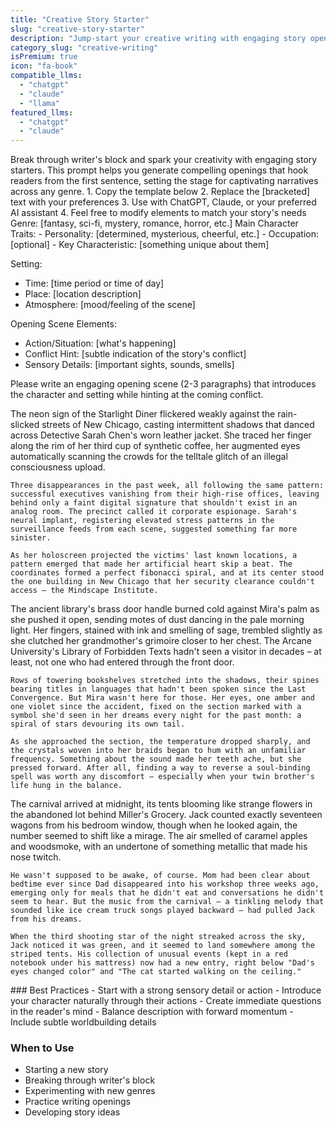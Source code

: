 ```yaml
---
title: "Creative Story Starter"
slug: "creative-story-starter"
description: "Jump-start your creative writing with engaging story openings"
category_slug: "creative-writing"
isPremium: true
icon: "fa-book"
compatible_llms:
  - "chatgpt"
  - "claude"
  - "llama"
featured_llms:
  - "chatgpt"
  - "claude"
---
```


<PromptDescription>
  Break through writer's block and spark your creativity with engaging story starters. This prompt helps you generate compelling openings that hook readers from the first sentence, setting the stage for captivating narratives across any genre.
</PromptDescription>

<PromptInstructions>
  1. Copy the template below
  2. Replace the [bracketed] text with your preferences
  3. Use with ChatGPT, Claude, or your preferred AI assistant
  4. Feel free to modify elements to match your story's needs
</PromptInstructions>

<PromptTemplate>
Genre: [fantasy, sci-fi, mystery, romance, horror, etc.]
Main Character Traits:
- Personality: [determined, mysterious, cheerful, etc.]
- Occupation: [optional]
- Key Characteristic: [something unique about them]

Setting:
- Time: [time period or time of day]
- Place: [location description]
- Atmosphere: [mood/feeling of the scene]

Opening Scene Elements:
- Action/Situation: [what's happening]
- Conflict Hint: [subtle indication of the story's conflict]
- Sensory Details: [important sights, sounds, smells]

Please write an engaging opening scene (2-3 paragraphs) that introduces the character and setting while hinting at the coming conflict.
</PromptTemplate>

<LlmSampleTabs>
  <LlmSample slug="chatgpt" color="#10a37f">
    The neon sign of the Starlight Diner flickered weakly against the rain-slicked streets of New Chicago, casting intermittent shadows that danced across Detective Sarah Chen's worn leather jacket. She traced her finger along the rim of her third cup of synthetic coffee, her augmented eyes automatically scanning the crowds for the telltale glitch of an illegal consciousness upload.

    Three disappearances in the past week, all following the same pattern: successful executives vanishing from their high-rise offices, leaving behind only a faint digital signature that shouldn't exist in an analog room. The precinct called it corporate espionage. Sarah's neural implant, registering elevated stress patterns in the surveillance feeds from each scene, suggested something far more sinister.

    As her holoscreen projected the victims' last known locations, a pattern emerged that made her artificial heart skip a beat. The coordinates formed a perfect fibonacci spiral, and at its center stood the one building in New Chicago that her security clearance couldn't access – the Mindscape Institute.
  </LlmSample>
  
  <LlmSample slug="claude" color="#8e44ef">
    The ancient library's brass door handle burned cold against Mira's palm as she pushed it open, sending motes of dust dancing in the pale morning light. Her fingers, stained with ink and smelling of sage, trembled slightly as she clutched her grandmother's grimoire closer to her chest. The Arcane University's Library of Forbidden Texts hadn't seen a visitor in decades – at least, not one who had entered through the front door.

    Rows of towering bookshelves stretched into the shadows, their spines bearing titles in languages that hadn't been spoken since the Last Convergence. But Mira wasn't here for those. Her eyes, one amber and one violet since the accident, fixed on the section marked with a symbol she'd seen in her dreams every night for the past month: a spiral of stars devouring its own tail.

    As she approached the section, the temperature dropped sharply, and the crystals woven into her braids began to hum with an unfamiliar frequency. Something about the sound made her teeth ache, but she pressed forward. After all, finding a way to reverse a soul-binding spell was worth any discomfort – especially when your twin brother's life hung in the balance.
  </LlmSample>
  
  <LlmSample slug="llama" color="#4f46e5">
    The carnival arrived at midnight, its tents blooming like strange flowers in the abandoned lot behind Miller's Grocery. Jack counted exactly seventeen wagons from his bedroom window, though when he looked again, the number seemed to shift like a mirage. The air smelled of caramel apples and woodsmoke, with an undertone of something metallic that made his nose twitch.

    He wasn't supposed to be awake, of course. Mom had been clear about bedtime ever since Dad disappeared into his workshop three weeks ago, emerging only for meals that he didn't eat and conversations he didn't seem to hear. But the music from the carnival – a tinkling melody that sounded like ice cream truck songs played backward – had pulled Jack from his dreams.

    When the third shooting star of the night streaked across the sky, Jack noticed it was green, and it seemed to land somewhere among the striped tents. His collection of unusual events (kept in a red notebook under his mattress) now had a new entry, right below "Dad's eyes changed color" and "The cat started walking on the ceiling."
  </LlmSample>
</LlmSampleTabs>

<PromptTips>
  ### Best Practices
  - Start with a strong sensory detail or action
  - Introduce your character naturally through their actions
  - Create immediate questions in the reader's mind
  - Balance description with forward momentum
  - Include subtle worldbuilding details

  ### When to Use
  - Starting a new story
  - Breaking through writer's block
  - Experimenting with new genres
  - Practice writing openings
  - Developing story ideas
</PromptTips>
